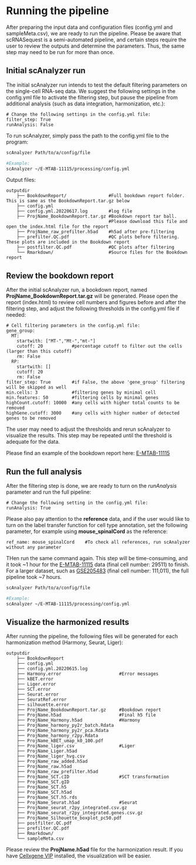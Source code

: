 # Running the pipeline

After preparing the input data and configuration files (config.yml and sampleMeta.csv), we are ready to run the pipeline. Please be aware that scRNASequest is a semi-automated pipeline, and certain steps require the user to review the outputs and determine the parameters. Thus, the same step may need to be run for more than once.

## Initial scAnalyzer run

The initial scAnalyzer run intends to test the default filtering parameters on the single-cell RNA-seq data. We suggest the following settings in the config.yml file to activate the filtering step, but pause the pipeline from additional analysis (such as data integration, harmonization, etc.):

```
# Change the following settings in the config.yml file:
filter_step: True
runAnalysis: False
```

To run scAnalyzer, simply pass the path to the config.yml file to the program:

```bash
scAnalyzer Path/to/a/config/file

#Example:
scAnalyzer ~/E-MTAB-11115/processing/config.yml
```

Output files:

```
outputdir
    ├── BookdownReport/                #Full bookdown report folder. This is same as the BookdownReport.tar.gz below
    ├── config.yml
    ├── config.yml.20220617.log        #log file
    ├── ProjName_BookdownReport.tar.gz #Bookdown report tar ball. 
                                       #Please download this file and open the index.html file for the report
    ├── ProjName_raw_prefilter.h5ad    #h5ad after pre-filtering
    ├── prefilter.QC.pdf               #QC plots before filtering. These plots are included in the Bookdown report
    ├── postfilter.QC.pdf              #QC plots after filtering
    └── Rmarkdown/                     #Source files for the Bookdown report
```

## Review the bookdown report

After the initial scAnalyzer run, a bookdown report, named **ProjName_BookdownReport.tar.gz** will be generated. Please open the report (index.html) to review cell numbers and figures before and after the filtering step, and adjust the following thresholds in the config.yml file if needed:

```
# Cell filtering parameters in the config.yml file:
gene_group:
  MT:
    startwith: ["MT-","Mt-","mt-"]
    cutoff: 20           #percentage cutoff to filter out the cells (larger than this cutoff)
    rm: False
  RP:
    startwith: []
    cutoff: 20
    rm: False
filter_step: True        #if False, the above 'gene_group' filtering will be skipped as well
min.cells: 3             #filtering genes by minimal cell
min.features: 50         #filtering cells by minimal genes
highCount.cutoff: 10000  #any cells with higher total counts to be removed
highGene.cutoff: 3000    #any cells with higher number of detected genes to be removed
```

The user may need to adjust the thresholds and rerun scAnalyzer to visualize the results. This step may be repeated until the threshold is adequate for the data.

Please find an example of the bookdown report here: [E-MTAB-11115](https://interactivereport.github.io/scRNAsequest/examples/E-MTAB-11115/index.html)

## Run the full analysis

After the filtering step is done, we are ready to turn on the *runAnalysis* parameter and run the full pipeline:

```
# Change the following setting in the config.yml file:
runAnalysis: True
```

Please also pay attention to the **reference** data, and if the user would like to turn on the label transfer function for cell type annotation, set the following parameter, for example using **mouse_spinalCord** as the reference:

```
ref_name: mouse_spinalCord    #To check all references, run scAnalyzer without any parameter
```

THen run the same command again. This step will be time-consuming, and it took ~1 hour for the [E-MTAB-11115](https://www.ebi.ac.uk/arrayexpress/experiments/E-MTAB-11115/) data (final cell number: 29511) to finish. For a larger dataset, such as [GSE205483](https://www.ncbi.nlm.nih.gov/geo/query/acc.cgi?acc=GSE205483) (final cell number: 111,011), the full pipeline took ~7 hours.

```bash
scAnalyzer Path/to/a/config/file

#Example:
scAnalyzer ~/E-MTAB-11115/processing/config.yml
```

## Visualize the harmonized results

After running the pipeline, the following files will be generated for each harmonization method (Harmony, Seurat, Liger):

```
outputdir
    ├── BookdownReport
    ├── config.yml
    ├── config.yml.20220615.log
    ├── Harmony.error                      #Error messages
    ├── kBET.error
    ├── Liger.error
    ├── SCT.error
    ├── Seurat.error
    ├── SeuratRef.error
    ├── silhouette.error
    ├── ProjName_BookdownReport.tar.gz     #Bookdown report
    ├── ProjName.h5ad                      #Final h5 file
    ├── ProjName_Harmony.h5ad              #Harmony
    ├── ProjName_harmony_py2r_batch.Rdata
    ├── ProjName_harmony_py2r_pca.Rdata
    ├── ProjName_harmony_r2py.Rdata
    ├── ProjName_kBET_umap_k0_100.pdf
    ├── ProjName_liger.csv                 #Liger
    ├── ProjName_Liger.h5ad
    ├── ProjName_liger_hvg.csv
    ├── ProjName_raw_added.h5ad
    ├── ProjName_raw.h5ad
    ├── ProjName_raw_prefilter.h5ad
    ├── ProjName_SCT.cID                   #SCT transformation
    ├── ProjName_SCT.gID
    ├── ProjName_SCT.h5
    ├── ProjName_SCT.h5ad
    ├── ProjName_SCT.h5.rds
    ├── ProjName_Seurat.h5ad               #Seurat
    ├── ProjName_seurat_r2py_integrated.csv.gz
    ├── ProjName_seurat_r2py_integrated.genes.csv.gz
    ├── ProjName_Silhouette_boxplot_pc50.pdf
    ├── postfilter.QC.pdf
    ├── prefilter.QC.pdf
    ├── Rmarkdown/
    └── sampleMeta.csv
```

Please review the **ProjName.h5ad** file for the harmonization result. If you have [Cellxgene VIP](https://github.com/interactivereport/cellxgene_VIP) installed, the visualization will be easier.
